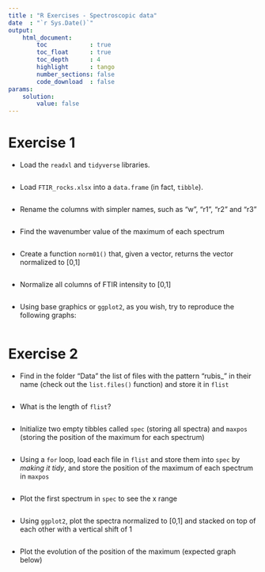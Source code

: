 ```yaml
---
title : "R Exercises - Spectroscopic data"
date  : "`r Sys.Date()`"
output: 
    html_document:
        toc            : true
        toc_float      : true
        toc_depth      : 4
        highlight      : tango
        number_sections: false
        code_download  : false
params: 
    solution:
        value: false
---
```


# Exercise 1

- Load the `readxl` and `tidyverse` libraries.

```r

```

- Load `FTIR_rocks.xlsx` into a `data.frame` (in fact, `tibble`).

```r

```

- Rename the columns with simpler names, such as "w", "r1", "r2" and "r3"

```r

```

- Find the wavenumber value of the maximum of each spectrum

```r

```

- Create a function `norm01()` that, given a vector, returns the vector normalized to [0,1]

```r

```

- Normalize all columns of FTIR intensity to [0,1]

```r

```

- Using base graphics or `ggplot2`, as you wish, try to reproduce the following graphs:

```r

```






# Exercise 2

- Find in the folder "Data" the list of files with the pattern "rubis\_" in their name (check out the `list.files()` function) and store it in `flist`

```r

```

- What is the length of `flist`?

```r

```

- Initialize two empty tibbles called `spec` (storing all spectra) and `maxpos` (storing the position of the maximum for each spectrum)

```r

```

- Using a `for` loop, load each file in `flist` and store them into `spec` by *making it tidy*, and store the position of the maximum of each spectrum in `maxpos`

```r

```

- Plot the first spectrum in `spec` to see the x range

```r

```

- Using `ggplot2`, plot the spectra normalized to [0,1] and stacked on top of each other with a vertical shift of 1

```r

```

- Plot the evolution of the position of the maximum (expected graph below)

```r

```

